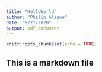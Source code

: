 ---
title: "HelloWorld"
author: "Philip Aligwe"
date: "8/27/2020"
output: pdf_document
---

```{r setup, include=FALSE}
knitr::opts_chunk$set(echo = TRUE)
```
## This is a markdown file


